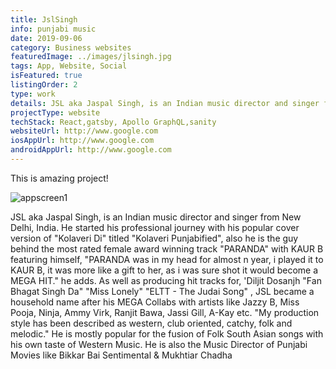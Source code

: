 ```yaml
---
title: JslSingh
info: punjabi music
date: 2019-09-06
category: Business websites
featuredImage: ../images/jlsingh.jpg
tags: App, Website, Social
isFeatured: true
listingOrder: 2
type: work
details: JSL aka Jaspal Singh, is an Indian music director and singer from New Delhi, India
projectType: website
techStack: React,gatsby, Apollo GraphQL,sanity
websiteUrl: http://www.google.com
iosAppUrl: http://www.google.com
androidAppUrl: http://www.google.com
---
```


This is amazing project!

![appscreen1](../images/jlsingh.jpg)

JSL aka Jaspal Singh, is an Indian music director and singer from New Delhi, India. He started his professional journey with his popular cover version of "Kolaveri Di" titled "Kolaveri Punjabified", also he is the guy behind the most rated female award winning track "PARANDA" with KAUR B featuring himself, "PARANDA was in my head for almost n year, i played it to KAUR B, it was more like a gift to her, as i was sure shot it would become a MEGA HIT." he adds. As well as producing hit tracks for, 'Diljit Dosanjh "Fan Bhagat Singh Da" "Miss Lonely" "ELTT - The Judai Song" , JSL became a household name after his MEGA Collabs with artists like Jazzy B, Miss Pooja, Ninja, Ammy Virk, Ranjit Bawa, Jassi Gill, A-Kay etc. "My production style has been described as western, club oriented, catchy, folk and melodic." He is mostly popular for the fusion of Folk South Asian songs with his own taste of Western Music. He is also the Music Director of Punjabi Movies like Bikkar Bai Sentimental & Mukhtiar Chadha
